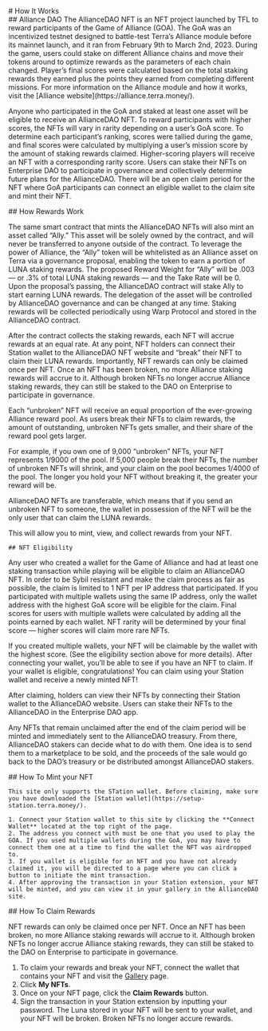 
<div className={styles.content__wrapper}>
  # How It Works
  

  <div className={styles.section}>
    ## Alliance DAO
The AllianceDAO NFT is an NFT project launched by TFL to reward participants of the Game of Alliance (GOA). The GoA was an incentivized testnet designed to battle-test Terra’s Alliance module before its mainnet launch, and it ran from February 9th to March 2nd, 2023. During the game, users could stake on different Alliance chains and move their tokens around to optimize rewards as the parameters of each chain changed. Player’s final scores were calculated based on the total staking rewards they earned plus the points they earned from completing different missions. For more information on the Alliance module and how it works, visit the [Alliance website](https://alliance.terra.money/).  

Anyone who participated in the GoA and staked at least one asset will be eligible to receive an AllianceDAO NFT. To reward participants with higher scores, the NFTs will vary in rarity depending on a user’s GoA score. To determine each participant’s ranking, scores were tallied during the game, and final scores were calculated by multiplying a user’s mission score by the amount of staking rewards claimed. Higher-scoring players will receive an NFT with a corresponding rarity score. Users can stake their NFTs on Enterprise DAO to participate in governance and collectively determine future plans for the AllianceDAO. There will be an open claim period for the NFT where GoA participants can connect an eligible wallet to the claim site and mint their NFT.  

</div>

  <div className={styles.section}>
    ## How Rewards Work

The same smart contract that mints the AllianceDAO NFTs will also mint an asset called “Ally.” This asset will be solely owned by the contract, and will never be transferred to anyone outside of the contract. To leverage the power of Alliance, the “Ally” token will be whitelisted as an Alliance asset on Terra via a governance proposal, enabling the token to earn a portion of LUNA staking rewards. The proposed Reward Weight for “Ally” will be .003 — or .3% of total LUNA staking rewards — and the Take Rate will be 0. Upon the proposal’s passing, the AllianceDAO contract will stake Ally to start earning LUNA rewards. The delegation of the asset will be controlled by AllianceDAO governance and can be changed at any time. Staking rewards will be collected periodically using Warp Protocol and stored in the AllianceDAO contract.

After the contract collects the staking rewards, each NFT will accrue rewards at an equal rate. At any point, NFT holders can connect their Station wallet to the AllianceDAO NFT website and “break” their NFT to claim their LUNA rewards. Importantly, NFT rewards can only be claimed once per NFT. Once an NFT has been broken, no more Alliance staking rewards will accrue to it. Although broken NFTs no longer accrue Alliance staking rewards, they can still be staked to the DAO on Enterprise to participate in governance.

Each “unbroken” NFT will receive an equal proportion of the ever-growing Alliance reward pool. As users break their NFTs to claim rewards, the amount of outstanding, unbroken NFTs gets smaller, and their share of the reward pool gets larger.

For example, if you own one of 9,000 “unbroken” NFTs, your NFT represents 1/9000 of the pool. If 5,000 people break their NFTs, the number of unbroken NFTs will shrink, and your claim on the pool becomes 1/4000 of the pool. The longer you hold your NFT without breaking it, the greater your reward will be.

AllianceDAO NFTs are transferable, which means that if you send an unbroken NFT to someone, the wallet in possession of the NFT will be the only user that can claim the LUNA rewards.

This will allow you to mint, view, and collect rewards from your NFT. 

  </div>

  <div className={styles.section}>
  
    ## NFT Eligibility

Any user who created a wallet for the Game of Alliance and had at least one staking transaction while playing will be eligible to claim an AllianceDAO NFT. In order to be Sybil resistant and make the claim process as fair as possible, the claim is limited to 1 NFT per IP address that participated. If you participated with multiple wallets using the same IP address, only the wallet address with the highest GoA score will be eligible for the claim. Final scores for users with multiple wallets were calculated by adding all the points earned by each wallet. NFT rarity will be determined by your final score — higher scores will claim more rare NFTs.

If you created multiple wallets, your NFT will be claimable by the wallet with the highest score. (See the eligibility section above for more details). After connecting your wallet, you’ll be able to see if you have an NFT to claim. If your wallet is eligible, congratulations! You can claim using your Station wallet and receive a newly minted NFT!

After claiming, holders can view their NFTs by connecting their Station wallet to the AllianceDAO website. Users can stake their NFTs to the AllianceDAO in the Enterprise DAO app.

Any NFTs that remain unclaimed after the end of the claim period will be minted and immediately sent to the AllianceDAO treasury. From there, AllianceDAO stakers can decide what to do with them. One idea is to send them to a marketplace to be sold, and the proceeds of the sale would go back to the DAO’s treasury or be distributed amongst AllianceDAO stakers.
</div>
    <div className={styles.section}>
    ## How To Mint your NFT

    This site only supports the STation wallet. Before claiming, make sure you have downloaded the [Station wallet](https://setup-station.terra.money/). 

    1. Connect your Station wallet to this site by clicking the **Connect Wallet** located at the top right of the page.
    2. The address you connect with must be one that you used to play the GOA. If you used multiple wallets during the GoA, you may have to connect them one at a time to find the wallet the NFT was airdropped to. 
    3. If you wallet is eligible for an NFT and you have not already claimed it, you will be directed to a page where you can click a button to initiate the mint transaction. 
    4. After approving the transaction in your Station extension, your NFT will be minted, and you can view it in your gallery in the AllianceDAO site.


  </div>
  <div className={styles.section}>
    ## How To Claim Rewards

NFT rewards can only be claimed once per NFT. Once an NFT has been broken, no more Alliance staking rewards will accrue to it. Although broken NFTs no longer accrue Alliance staking rewards, they can still be staked to the DAO on Enterprise to participate in governance. 

1. To claim your rewards and break your NFT, connect the wallet that contains your NFT and visit the [Gallery](http://dao.alliance.money/nft-gallery) page. 
2. Click **My NFTs**. 
3. Once on your NFT page, click the **Claim Rewards** button.
4. Sign the transaction in your Station extension by inputting your password. The Luna stored in your NFT will be sent to your wallet, and your NFT will be broken. Broken NFTs no longer accure rewards. 

</div>
</div>
